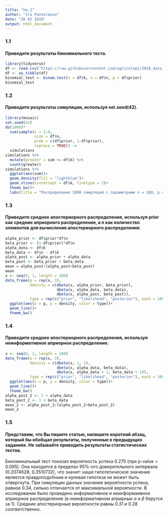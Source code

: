 ```yaml
---
title: "hw_2"
author: "Ira Panteleeva"
date: "26 02 2018"
output: html_document
---
```


### 1.1
#### Приведите результаты биномиального теста.
```r
library(tidyverse)
df <- read.csv("https://raw.githubusercontent.com/agricolamz/2018_data_analysis_for_linguists/master/data/students/panteleeva48/hw2_binomial/hw2_binomial.csv", encoding = 'UTF-8')
df <- as_tibble(df)
binomial_test <- binom.test(x = df$k, n = df$n, p = df$prior)
binomial_test
```
### 1.2
#### Приведите результаты симуляции, используя set.seed(42).
```r
library(mosaic)
set.seed(42)
do(1000)*
  sum(sample(x = 1:0, 
             size = df$n, 
             prob = c(df$prior, 1-df$prior), 
             replace = TRUE)) -> 
  simulations
simulations %>% 
  mutate(greater = sum >= df$k) %>% 
  count(greater)
simulations %>% 
  ggplot(aes(sum))+
  geom_density(fill = "lightblue")+
  geom_vline(xintercept = df$k, linetype = 2)+
  theme_bw()+
  labs(title = "Распределение 1000 симуляций с параметрами n = 160, p = 0.34")
```
### 1.3
#### Приведите среднее апостериорного распределения, используя prior как средние априорного распределения, а n как количество элементов для вычисления апостериорного распределения.
```r
alpha_prior <- df$prior*df$n
beta_prior <- (1-df$prior)*df$n
alpha_data <- df$k 
beta_data <- df$n - df$k
alpha_post <- alpha_prior + alpha_data
beta_post <- beta_prior + beta_data
mean = alpha_post/(alpha_post+beta_post)
mean
x <- seq(0, 1, length = 100)
data_frame(p = rep(x, 3),
           density = c(dbeta(x, alpha_prior, beta_prior),
                       dbeta(x, alpha_data, beta_data),
                       dbeta(x, alpha_post, beta_post)),
           type = rep(c("prior", "likelihood", "posterior"), each = 100))%>% 
  ggplot(aes(x = p, y = density, color = type))+
  geom_line()+
  theme_bw()
```
### 1.4
#### Приведите среднее апостериорного распределения, используя неинформативное априорное распределение.
```r
x <- seq(0, 1, length = 100)
data_frame(p = rep(x, 3),
           density = c(dbeta(x, 1, 1),
                       dbeta(x, alpha_data, beta_data),
                       dbeta(x, alpha_data + 1, beta_data + 1)),
           type = rep(c("prior", "likelihood", "posterior"), each = 100))%>% 
  ggplot(aes(x = p, y = density, color = type))+
  geom_line()+
  theme_bw()
alpha_post_2 <- 1 + alpha_data
beta_post_2 <- 1 + beta_data
mean_2 <- alpha_post_2/(alpha_post_2+beta_post_2)
mean_2
```
### 1.5
#### Представим, что Вы пишите статью, напишите короткий абзац, который бы обобщал результаты, полученные в предыдущих заданиях. Не забывайте приводить результаты статистических тестов.
Биноминальный тест показал вероятность успеха 0.275 (при p-value = 0.095). Она находится в пределах 95%-ого доверительного интервала (0.2074628; 0.3510732), что значит: наше гипотетическое значение является правдоподобным и нулевая гипотеза не может быть отвергнута. При симуляции данных значение вероятности успеха, равное 0.34, сильно отличается от максимальной вероятности. В исследовании было проведено информативное и неинформаивное априорное распределение (в неинформативном априрные $\alpha$ и $\beta$ берутся за 1). Средние апостериорные вероятности равны 0.31 и 0.28 соответственно.
